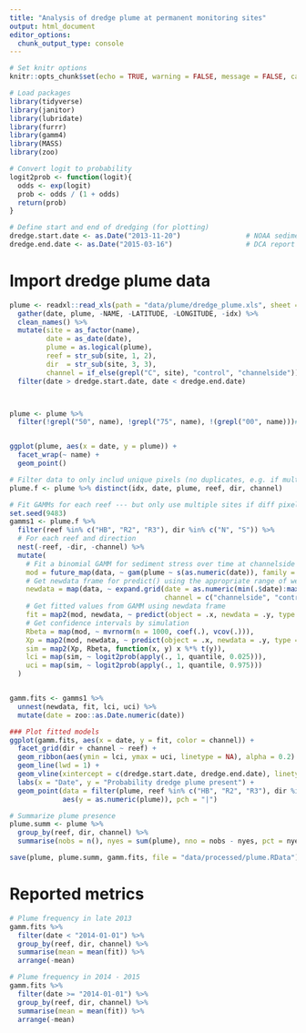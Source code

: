 ```yaml
---
title: "Analysis of dredge plume at permanent monitoring sites"
output: html_document
editor_options: 
  chunk_output_type: console
---
```


```r
# Set knitr options
knitr::opts_chunk$set(echo = TRUE, warning = FALSE, message = FALSE, cache = FALSE)

# Load packages
library(tidyverse)
library(janitor)
library(lubridate)
library(furrr)
library(gamm4)
library(MASS)
library(zoo)

# Convert logit to probability
logit2prob <- function(logit){
  odds <- exp(logit)
  prob <- odds / (1 + odds)
  return(prob)
}

# Define start and end of dredging (for plotting)
dredge.start.date <- as.Date("2013-11-20")                # NOAA sediment report April 2016, page 44
dredge.end.date <- as.Date("2015-03-16")                  # DCA report August 2015, page 3
```

# Import dredge plume data
```r
plume <- readxl::read_xls(path = "data/plume/dredge_plume.xls", sheet = "plume presence absence") %>%
  gather(date, plume, -NAME, -LATITUDE, -LONGITUDE, -idx) %>%
  clean_names() %>%
  mutate(site = as_factor(name),
         date = as_date(date),
         plume = as.logical(plume),
         reef = str_sub(site, 1, 2),
         dir  = str_sub(site, 3, 3),
         channel = if_else(grepl("C", site), "control", "channelside")) %>%
  filter(date > dredge.start.date, date < dredge.end.date)



plume <- plume %>%
  filter(!grepl("50", name), !grepl("75", name), !(grepl("00", name)))# %>%


ggplot(plume, aes(x = date, y = plume)) +
  facet_wrap(~ name) +
  geom_point()
```


```r
# Filter data to only includ unique pixels (no duplicates, e.g. if multiple sites were in the same pixel)
plume.f <- plume %>% distinct(idx, date, plume, reef, dir, channel)

# Fit GAMMs for each reef --- but only use multiple sites if diff pixels
set.seed(9483)
gamms1 <- plume.f %>%
  filter(reef %in% c("HB", "R2", "R3"), dir %in% c("N", "S")) %>%
  # For each reef and direction
  nest(-reef, -dir, -channel) %>%
  mutate(
    # Fit a binomial GAMM for sediment stress over time at channelside vs. control, site as random
    mod = future_map(data, ~ gam(plume ~ s(as.numeric(date)), family = "binomial", data = .)),
    # Get newdata frame for predict() using the appropriate range of weeks
    newdata = map(data, ~ expand.grid(date = as.numeric(min(.$date):max(.$date)),
                                      channel = c("channelside", "control"))),
    # Get fitted values from GAMM using newdata frame
    fit = map2(mod, newdata, ~ predict(object = .x, newdata = .y, type = "response")),
    # Get confidence intervals by simulation
    Rbeta = map(mod, ~ mvrnorm(n = 1000, coef(.), vcov(.))),
    Xp = map2(mod, newdata, ~ predict(object = .x, newdata = .y, type = "lpmatrix")),
    sim = map2(Xp, Rbeta, function(x, y) x %*% t(y)),
    lci = map(sim, ~ logit2prob(apply(., 1, quantile, 0.025))),
    uci = map(sim, ~ logit2prob(apply(., 1, quantile, 0.975)))
  )


gamm.fits <- gamms1 %>% 
  unnest(newdata, fit, lci, uci) %>%
  mutate(date = zoo::as.Date.numeric(date))

### Plot fitted models
ggplot(gamm.fits, aes(x = date, y = fit, color = channel)) +
  facet_grid(dir + channel ~ reef) +
  geom_ribbon(aes(ymin = lci, ymax = uci, linetype = NA), alpha = 0.2) + 
  geom_line(lwd = 1) +
  geom_vline(xintercept = c(dredge.start.date, dredge.end.date), linetype = 1, lwd = 0.25) +
  labs(x = "Date", y = "Probability dredge plume present") +
  geom_point(data = filter(plume, reef %in% c("HB", "R2", "R3"), dir %in% c("N", "S")),
             aes(y = as.numeric(plume)), pch = "|")

```

```r
# Summarize plume presence
plume.summ <- plume %>%
  group_by(reef, dir, channel) %>%
  summarise(nobs = n(), nyes = sum(plume), nno = nobs - nyes, pct = nyes / nobs)

save(plume, plume.summ, gamm.fits, file = "data/processed/plume.RData")
```

# Reported metrics
```r

# Plume frequency in late 2013
gamm.fits %>%
  filter(date < "2014-01-01") %>%
  group_by(reef, dir, channel) %>%
  summarise(mean = mean(fit)) %>%
  arrange(-mean)

# Plume frequency in 2014 - 2015
gamm.fits %>%
  filter(date >= "2014-01-01") %>%
  group_by(reef, dir, channel) %>%
  summarise(mean = mean(fit)) %>%
  arrange(-mean)
```

